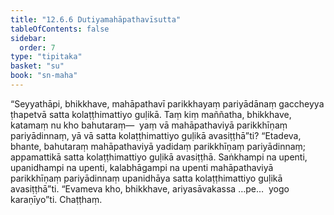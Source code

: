 ```yaml
---
title: "12.6.6 Dutiyamahāpathavīsutta"
tableOfContents: false
sidebar:
  order: 7
type: "tipitaka"
basket: "su"
book: "sn-maha"
---
```



<DynamicBreadcrumb />

<Division number="1126" book="sn-maha">

<Paragraph number="2419" book="sn-maha">
“Seyyathāpi, bhikkhave, mahāpathavī parikkhayaṃ pariyādānaṃ gaccheyya ṭhapetvā satta kolaṭṭhimattiyo guḷikā. Taṃ kiṃ maññatha, bhikkhave, katamaṃ nu kho bahutaraṃ—  yaṃ vā mahāpathaviyā parikkhīṇaṃ pariyādinnaṃ, yā vā satta kolaṭṭhimattiyo guḷikā avasiṭṭhā”ti? “Etadeva, bhante, bahutaraṃ mahāpathaviyā yadidaṃ parikkhīṇaṃ pariyādinnaṃ; appamattikā satta kolaṭṭhimattiyo guḷikā avasiṭṭhā. Saṅkhampi na upenti, upanidhampi na upenti, kalabhāgampi na upenti mahāpathaviyā parikkhīṇaṃ pariyādinnaṃ upanidhāya satta kolaṭṭhimattiyo guḷikā avasiṭṭhā”ti. “Evameva kho, bhikkhave, ariyasāvakassa …pe…  yogo karaṇīyo”ti.

</Paragraph>
</Division>

<Paragraph number="2420" type="center" book="sn-maha">
Chaṭṭhaṃ.
</Paragraph>